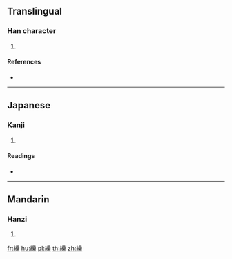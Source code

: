 {{character info/new}}
==Translingual==

===Han character===
{{Han char|rn=120|rad=糸|as=21|sn=27|four=|canj=VFWWF}}

# {{defn|Han|sort=糸21}}

====References====
* {{Han ref|kx=0944.210|dkj=28103|dj=1384.280|hdz=53472.050|uh=7E9D|ud=32413}}

----

==Japanese==

===Kanji===
{{ja-kanji|grade=|rs=糸21}}

# {{defn|lang=ja|sort=糸21}}

====Readings====
* {{ja-readings|on=[[るい]] (rui)|kun=[[まとう]] (matou), [[からめる]] (karameru), [[くろなわ]] (kuronawa)|nanori=}}

----

==Mandarin==

===Hanzi===
{{cmn-hanzi|pin=[[léi]] ([[lei2]])|wg=lei<sup>2</sup>}}

# {{defn|lang=cmn|sort=糸21}}

[[fr:纝]]
[[hu:纝]]
[[pl:纝]]
[[th:纝]]
[[zh:纝]]